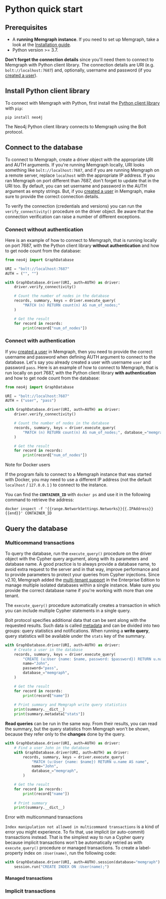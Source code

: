
# Python quick start

## Prerequisites

- A **running Memgraph instance**. If you need to set up Memgraph, take a look
  at the [Installation guide](/getting-started/install-memgraph).
- Python version >= 3.7.

**Don't forget the connection details** since you'll need them to connect to Memgraph with Python client library. 
The connection details are URI (e.g. `bolt://localhost:7687`) and, optionally, username and password (if you [created a user](/configuration/security#creating-users)). 


## Install Python client library

To connect with Memgraph with Python, first install the [Python client library](https://pypi.org/project/neo4j/) with `pip`:
 
```
pip install neo4j
```

The Neo4j Python client library connects to Memgraph using the Bolt protocol. 
 
## Connect to the database

To connect to Memgraph, create a driver object with the appropriate URI and AUTH arguments. 
If you're running Memgraph locally, URI looks something like `bolt://localhost:7687`, and if you are running Memgraph on a remote server, replace `localhost` with the appropriate IP address. 
If you ran Memgraph on port different than 7687, don't forget to update that in the URI too. By default, you can set username and password in the AUTH argument as empty strings. But, if you [created a user](/configuration/security#creating-users) in Memgraph, make sure to provide the correct connection details.

To verify the connection (credentials and versions) you can run the `verify_connectivity()` procedure on the driver object. Be aware that the connection verification can raise a number of different exceptions.


### Connect without authentication
Here is an example of how to connect to Memgraph, that is running locally on port 7687, with the Python client library **without authentication** and how to get node count from the database: 

```python
from neo4j import GraphDatabase

URI = "bolt://localhost:7687"
AUTH = ("", "")

with GraphDatabase.driver(URI, auth=AUTH) as driver:
    driver.verify_connectivity()

    # Count the number of nodes in the database
    records, summary, keys = driver.execute_query(
        "MATCH (n) RETURN count(n) AS num_of_nodes;"
    )

    # Get the result
    for record in records:
        print(record["num_of_nodes"])
```

### Connect with authentication

If you [created a user](/configuration/security#creating-users) in Memgraph, then you need to provide the correct username and password when defining AUTH argument to connect to the database.
Let's say you already created a user with username `user` and password `pass`. Here is an example of how to connect to Memgraph, that is run locally on port 7687, with the Python client library **with authentication** and how to get node count from the database: 

```python
from neo4j import GraphDatabase

URI = "bolt://localhost:7687"
AUTH = ("user", "pass")

with GraphDatabase.driver(URI, auth=AUTH) as driver:
    driver.verify_connectivity()

    # Count the number of nodes in the database
    records, summary, keys = driver.execute_query(
        "MATCH (n) RETURN count(n) AS num_of_nodes;", database_="memgraph"
    )

    # Get the result
    for record in records:
        print(record["num_of_nodes"])
```

<Callout type="info"> 

Note for Docker users

If the program fails to connect to a Memgraph instance that was started with
Docker, you may need to use a different IP address (not the default `localhost`
/ `127.0.0.1` ) to connect to the instance.

You can find the **`CONTAINER_ID`** with `docker ps` and use it in the following
command to retrieve the address:

```
docker inspect -f '{{range.NetworkSettings.Networks}}{{.IPAddress}}{{end}}' CONTAINER_ID
```

</Callout>

## Query the database

### Multicommand transactions

To query the database, run the `execute_query()` procedure on the driver object with the Cypher query argument, along with its parameters and database name. 
A good practice is to always provide a database name, to avoid extra request to the server and in that way, improve performance and to provide parameters to protect your queries from Cypher injections.
Since v2.10, Memgraph added the [multi-tenant support](/configuration/multi-tenancy) in the Enterprise Edition to manage multiple isolated databases within a single instance. 
Make sure you provide the correct database name if you're working with more than one tenant. 

The `execute_query()` procedure automatically creates a transaction in which you can include multiple Cypher statements in a single query. 

Bolt protocol specifies additional data that can be sent along with the requested results. Such data is called [metadata](/configuration/metadata) and can be divided into two groups: query statistics and notifications.
When running a **write query**, query statistics will be available under the `stats` key of the summary. 

```python
with GraphDatabase.driver(URI, auth=AUTH) as driver:
    # Create a user in the database
    records, summary, keys = driver.execute_query(
        "CREATE (u:User {name: $name, password: $password}) RETURN u.name AS name",
        name="John",
        password="pass",
        database_="memgraph",
    )

    # Get the result
    for record in records:
        print(record["name"])
    
    # Print summary and Memgraph write query statistics
    print(summary.__dict__)
    print(summary.metadata["stats"])
```

**Read queries** can be run in the same way. From their results, you can read the summary, but the query statistics from Memgraph won't be shown, because they refer only to the **changes** done by the query.

```python
with GraphDatabase.driver(URI, auth=AUTH) as driver:
    # Find a user John in the database
    with GraphDatabase.driver(URI, auth=AUTH) as driver:
        records, summary, keys = driver.execute_query(
            "MATCH (u:User {name: $name}) RETURN u.name AS name",
            name="John",
            database_="memgraph",
        )

    # Get the result
    for record in records:
        print(record["name"])
    
    # Print summary
    print(summary.__dict__)
```

<Callout type="warning">

Error with multicommand transactions

`Index manipulation not allowed in multicommand transactions` is a kind of error you might experience. To fix that, use implicit (or auto-commit) transactions instead. 
That is the simplest way to run a Cypher query because implicit transactions won't be automatically retried as with `execute_query()` procedure or managed transactions. 
To create a label-property index on `:User(name)`, run the following code:
```python
with GraphDatabase.driver(URI, auth=AUTH).session(database="memgraph") as session:
    session.run("CREATE INDEX ON :User(name);")
```
</Callout>


#### Managed transactions


### Implicit transactions


